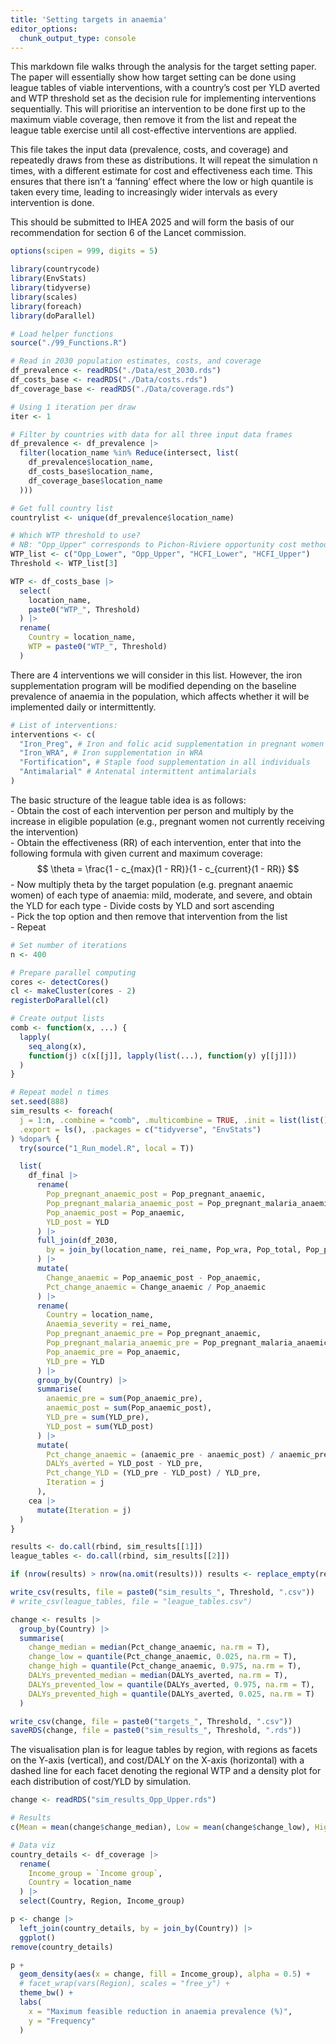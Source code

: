 ```yaml
---
title: 'Setting targets in anaemia'
editor_options: 
  chunk_output_type: console
---
```


This markdown file walks through the analysis for the target setting paper.  
The paper will essentially show how target setting can be done using league tables of viable interventions, with a country's cost per YLD averted and WTP threshold set as the decision rule for implementing interventions sequentially. This will prioritise an intervention to be done first up to the maximum viable coverage, then remove it from the list and repeat the league table exercise until all cost-effective interventions are applied.

This file takes the input data (prevalence, costs, and coverage) and repeatedly draws from these as distributions. It will repeat the simulation n times, with a different estimate for cost and effectiveness each time. This ensures that there isn't a 'fanning' effect where the low or high quantile is taken every time, leading to increasingly wider intervals as every intervention is done.

This should be submitted to IHEA 2025 and will form the basis of our recommendation for section 6 of the Lancet commission.

```r
options(scipen = 999, digits = 5)

library(countrycode)
library(EnvStats)
library(tidyverse)
library(scales)
library(foreach)
library(doParallel)

# Load helper functions
source("./99_Functions.R")

# Read in 2030 population estimates, costs, and coverage
df_prevalence <- readRDS("./Data/est_2030.rds")
df_costs_base <- readRDS("./Data/costs.rds")
df_coverage_base <- readRDS("./Data/coverage.rds")

# Using 1 iteration per draw
iter <- 1

# Filter by countries with data for all three input data frames
df_prevalence <- df_prevalence |>
  filter(location_name %in% Reduce(intersect, list(
    df_prevalence$location_name,
    df_costs_base$location_name,
    df_coverage_base$location_name
  )))

# Get full country list
countrylist <- unique(df_prevalence$location_name)

# Which WTP threshold to use?
# NB: "Opp_Upper" corresponds to Pichon-Riviere opportunity cost method (base case)
WTP_list <- c("Opp_Lower", "Opp_Upper", "HCFI_Lower", "HCFI_Upper")
Threshold <- WTP_list[3]

WTP <- df_costs_base |>
  select(
    location_name,
    paste0("WTP_", Threshold)
  ) |>
  rename(
    Country = location_name,
    WTP = paste0("WTP_", Threshold)
  )
```

There are 4 interventions we will consider in this list.  However, the iron supplementation program will be modified depending on the baseline prevalence of anaemia in the population, which affects whether it will be implemented daily or intermittently.
```r
# List of interventions:
interventions <- c(
  "Iron_Preg", # Iron and folic acid supplementation in pregnant women
  "Iron_WRA", # Iron supplementation in WRA
  "Fortification", # Staple food supplementation in all individuals
  "Antimalarial" # Antenatal intermittent antimalarials
)
```

The basic structure of the league table idea is as follows:  
- Obtain the cost of each intervention per person and multiply by the increase in eligible population (e.g., pregnant women not currently receiving the intervention)  
- Obtain the effectiveness (RR) of each intervention, enter that into the following formula with given current and maximum coverage:  
$$
\theta = \frac{1 - c_{max}(1 - RR)}{1 - c_{current}(1 - RR)}
$$
- Now multiply theta by the target population (e.g. pregnant anaemic women) of each type of anaemia: mild, moderate, and severe, and obtain the YLD for each type
- Divide costs by YLD and sort ascending  
- Pick the top option and then remove that intervention from the list  
- Repeat

```r
# Set number of iterations
n <- 400

# Prepare parallel computing
cores <- detectCores()
cl <- makeCluster(cores - 2)
registerDoParallel(cl)

# Create output lists
comb <- function(x, ...) {
  lapply(
    seq_along(x),
    function(j) c(x[[j]], lapply(list(...), function(y) y[[j]]))
  )
}

# Repeat model n times
set.seed(888)
sim_results <- foreach(
  j = 1:n, .combine = "comb", .multicombine = TRUE, .init = list(list(), list()),
  .export = ls(), .packages = c("tidyverse", "EnvStats")
) %dopar% {
  try(source("1_Run_model.R", local = T))

  list(
    df_final |>
      rename(
        Pop_pregnant_anaemic_post = Pop_pregnant_anaemic,
        Pop_pregnant_malaria_anaemic_post = Pop_pregnant_malaria_anaemic,
        Pop_anaemic_post = Pop_anaemic,
        YLD_post = YLD
      ) |>
      full_join(df_2030,
        by = join_by(location_name, rei_name, Pop_wra, Pop_total, Pop_pregnant)
      ) |>
      mutate(
        Change_anaemic = Pop_anaemic_post - Pop_anaemic,
        Pct_change_anaemic = Change_anaemic / Pop_anaemic
      ) |>
      rename(
        Country = location_name,
        Anaemia_severity = rei_name,
        Pop_pregnant_anaemic_pre = Pop_pregnant_anaemic,
        Pop_pregnant_malaria_anaemic_pre = Pop_pregnant_malaria_anaemic,
        Pop_anaemic_pre = Pop_anaemic,
        YLD_pre = YLD
      ) |>
      group_by(Country) |>
      summarise(
        anaemic_pre = sum(Pop_anaemic_pre),
        anaemic_post = sum(Pop_anaemic_post),
        YLD_pre = sum(YLD_pre),
        YLD_post = sum(YLD_post)
      ) |>
      mutate(
        Pct_change_anaemic = (anaemic_pre - anaemic_post) / anaemic_pre,
        DALYs_averted = YLD_post - YLD_pre,
        Pct_change_YLD = (YLD_pre - YLD_post) / YLD_pre,
        Iteration = j
      ),
    cea |>
      mutate(Iteration = j)
  )
}

results <- do.call(rbind, sim_results[[1]])
league_tables <- do.call(rbind, sim_results[[2]])

if (nrow(results) > nrow(na.omit(results))) results <- replace_empty(results)

write_csv(results, file = paste0("sim_results_", Threshold, ".csv"))
# write_csv(league_tables, file = "league_tables.csv")

change <- results |>
  group_by(Country) |>
  summarise(
    change_median = median(Pct_change_anaemic, na.rm = T),
    change_low = quantile(Pct_change_anaemic, 0.025, na.rm = T),
    change_high = quantile(Pct_change_anaemic, 0.975, na.rm = T),
    DALYs_prevented_median = median(DALYs_averted, na.rm = T),
    DALYs_prevented_low = quantile(DALYs_averted, 0.975, na.rm = T),
    DALYs_prevented_high = quantile(DALYs_averted, 0.025, na.rm = T)
  )

write_csv(change, file = paste0("targets_", Threshold, ".csv"))
saveRDS(change, file = paste0("sim_results_", Threshold, ".rds"))
```

The visualisation plan is for league tables by region, with regions as facets on the Y-axis (vertical), and cost/DALY on the X-axis (horizontal) with a dashed line for each facet denoting the regional WTP and a density plot for each distribution of cost/YLD by simulation.

```r
change <- readRDS("sim_results_Opp_Upper.rds")

# Results
c(Mean = mean(change$change_median), Low = mean(change$change_low), High = mean(change$change_high))

# Data viz
country_details <- df_coverage |>
  rename(
    Income_group = `Income group`,
    Country = location_name
  ) |>
  select(Country, Region, Income_group)

p <- change |>
  left_join(country_details, by = join_by(Country)) |>
  ggplot()
remove(country_details)

p +
  geom_density(aes(x = change, fill = Income_group), alpha = 0.5) +
  # facet_wrap(vars(Region), scales = "free_y") +
  theme_bw() +
  labs(
    x = "Maximum feasible reduction in anaemia prevalence (%)",
    y = "Frequency"
  )
```



